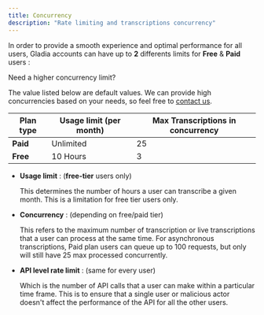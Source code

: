 ```yaml
---
title: Concurrency
description: "Rate limiting and transcriptions concurrency"
---
```


In order to provide a smooth experience and optimal performance for all users, Gladia accounts can have up to **2** differents limits
 for **Free** & **Paid** users :

<Note>
Need a higher concurrency limit?

The value listed below are default values. We can provide high concurrencies based on your needs, so feel free to 
[contact us](https://www.gladia.io/contact).
 </Note>

| Plan type     | Usage limit (per month)  | Max Transcriptions in concurrency |
| ------------- | -------------------------| ---------------------------|
| **Paid**      | Unlimited                |             25             |
| **Free**      | 10 Hours                 |             3              |


- **Usage limit** : (**free-tier** users only)

  This determines the number of hours a user can transcribe a given month. This is a limitation for free tier users only.

- **Concurrency** : (depending on free/paid tier)

  This refers to the maximum number of transcription or live transcriptions that a user can process at the same time.
  For asynchronous transcriptions, Paid plan users can queue up to 100 requests, but only will still have 25 max processed concurrently.

- **API level rate limit** : (same for every user)

  Which is the number of API calls that a user can make within a particular time frame.
  This is to ensure that a single user or malicious actor doesn't affect the performance of the API for all the other users.
